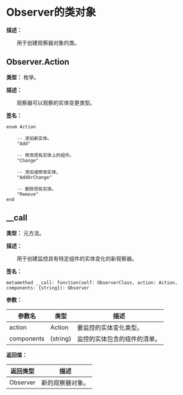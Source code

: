 
# Observer的类对象

**描述：**

&emsp;&emsp;用于创建观察器对象的类。

## Observer.Action

**类型：** 枚举。

**描述：**

&emsp;&emsp;观察器可以观察的实体变更类型。

**签名：**
```tl
enum Action

	-- 添加新实体。
	"Add"

	-- 修改现有实体上的组件。
	"Change"

	-- 添加或修改实体。
	"AddOrChange"

	-- 删除现有实体。
	"Remove"
end
```

## __call

**类型：** 元方法。

**描述：**

&emsp;&emsp;用于创建监控具有特定组件的实体变化的新观察器。

**签名：**
```tl
metamethod __call: function(self: ObserverClass, action: Action, components: {string}): Observer
```

**参数：**

| 参数名 | 类型 | 描述 |
| --- | --- | --- |
| action | Action | 要监控的实体变化类型。 |
| components | {string} | 监控的实体包含的组件的清单。 |

**返回值：**

| 返回类型 | 描述 |
| --- | --- |
| Observer | 新的观察器对象。 |